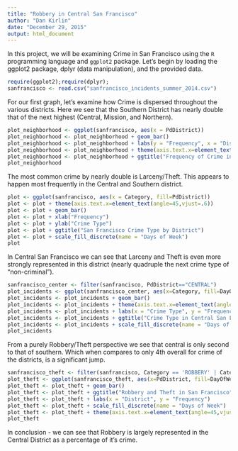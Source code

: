 ```yaml
---
title: "Robbery in Central San Francisco"
author: "Dan Kirlin"
date: "December 29, 2015"
output: html_document
---
```


In this project, we will be examining Crime in San Francisco using the `R` programming language and `ggplot2` package. Let's begin by loading the ggplot2 package, dplyr (data manipulation), and the provided data.

```r
require(ggplot2);require(dplyr);
sanfrancisco <- read.csv("sanfrancisco_incidents_summer_2014.csv")
```

For our first graph, let's examine how Crime is dispersed throughout the various districts. Here we see that the Southern District has nearly double that of the next highest (Central, Mission, and Northern).

```r
plot_neighborhood <- ggplot(sanfrancisco, aes(x = PdDistrict))
plot_neighborhood <- plot_neighborhood + geom_bar()
plot_neighborhood <- plot_neighborhood + labs(y = "Frequency", x = "District")
plot_neighborhood <- plot_neighborhood + theme(axis.text.x=element_text(angle=45,vjust=.6))
plot_neighborhood <- plot_neighborhood + ggtitle("Frequency of Crime in San Francisco by District")
plot_neighborhood
```

The most common crime by nearly double is Larceny/Theft. This appears to happen most frequently in the Central and Southern district.

```r
plot <- ggplot(sanfrancisco, aes(x = Category, fill=PdDistrict))
plot <- plot + theme(axis.text.x=element_text(angle=45,vjust=.6))
plot <- plot + geom_bar()
plot <- plot + xlab("Frequency")
plot <- plot + ylab("Crime Type")
plot <- plot + ggtitle("San Francisco Crime Type by District")
plot <- plot + scale_fill_discrete(name = "Days of Week")
plot
```


In Central San Francisco we can see that Larceny and Theft is even more strongly represented in this district (nearly quadruple the next crime type of "non-criminal"). 
```r
sanfrancisco_center <- filter(sanfrancisco, PdDistrict=="CENTRAL")
plot_incidents <- ggplot(sanfrancisco_center, aes(x=Category, fill=DayOfWeek))
plot_incidents <- plot_incidents + geom_bar()
plot_incidents <- plot_incidents + theme(axis.text.x=element_text(angle=45,vjust=.6))
plot_incidents <- plot_incidents + labs(x = "Crime Type", y = "Frequency")
plot_incidents <- plot_incidents + ggtitle("Crime Type in Central San Francisco")
plot_incidents <- plot_incidents + scale_fill_discrete(name = "Days of Week")
plot_incidents
```

From a purely Robbery/Theft perspective we see that central is only second to that of southern. Which when compares to only 4th overall for crime of the districts, is a significant jump.
```r
sanfrancisco_theft <- filter(sanfrancisco, Category == 'ROBBERY' | Category == 'LARCENY/THEFT')
plot_theft <- ggplot(sanfrancisco_theft, aes(x=PdDistrict, fill=DayOfWeek))
plot_theft <- plot_theft + geom_bar()
plot_theft <- plot_theft + ggtitle("Robbery and Theft in San Francisco")
plot_theft <- plot_theft + labs(x = "District", y = "Frequency")
plot_theft <- plot_theft + scale_fill_discrete(name = "Days of Week")
plot_theft <- plot_theft + theme(axis.text.x=element_text(angle=45,vjust=.6))
plot_theft
```

In conclusion - we can see that Robbery is largely represented in the Central District as a percentage of it's crime.

